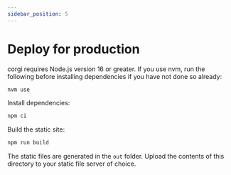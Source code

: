 ```yaml
---
sidebar_position: 5
---
```


# Deploy for production

corgi requires Node.js version 16 or greater. If you use nvm, run the following before installing dependencies if you have not done so already:

```bash
nvm use
```

Install dependencies:

```bash
npm ci
```

Build the static site:

```bash
npm run build
```

The static files are generated in the `out` folder. Upload the contents of this directory to your static file server of choice.
